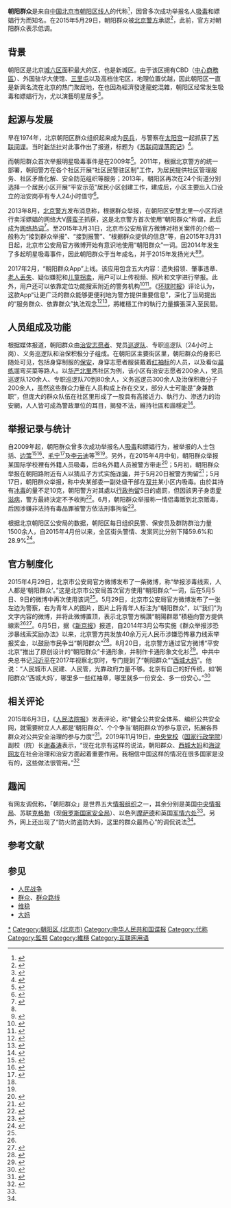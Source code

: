 {{overlinked}}
{{Refimprove|time=2021-10-22T07:06:53+00:00}}

'''朝阳群众'''是来自[[中国|中国]][[北京市|北京市]][[朝阳区_(北京市)|朝阳区]][[线人|线人]]的代称<ref>{{cite news|title=揭密「世界王牌情報組織」北京朝陽群眾|url=http://www.nownews.com/n/2015/06/02/1706432|publisher=今日新闻网|date=2015年6月2日|accessdate=2015年6月21日|archive-date=2016年6月24日|archive-url=https://web.archive.org/web/20160624000049/http://www.nownews.com/n/2015/06/02/1706432|dead-url=no}}</ref>，因曾多次成功举报名人[[吸毒|吸毒]]和嫖娼行为而知名。在2015年5月29日，朝阳群众被[[北京市公安局|北京警方]]承認<ref name="朝阳群众到底是谁">{{cite news|title=北京“朝阳群众”到底是谁：谜底终于揭开|url=http://ent.163.com/15/0611/07/ARQIEHUS00031H2L.html|publisher=网易娱乐|date=2015年6月11日|accessdate=2015年6月19日|archive-date=2019年5月28日|archive-url=https://web.archive.org/web/20190528193642/http://ent.163.com/15/0611/07/ARQIEHUS00031H2L.html|dead-url=no}}</ref>，此前，官方对朝阳群众表示低调。

== 背景 ==
朝阳区是北京[[城六区|城六区]]面积最大的区，也是新城区。由于该区拥有CBD（[[中心商務區|中心商務區]]）、外国驻华大使馆、[[三里屯酒吧街|三里屯]]以及高档住宅区，地理位置优越，因此朝阳区一直是新興名流在北京的热门聚居地，在也因為經濟發達龍蛇混雜，朝阳区经常发生吸毒和嫖娼行为，尤以演藝明星居多<ref name="朝阳群众获北京警方肯定">{{cite news|title=朝阳群众获北京警方肯定 被称为世界第五大情报组织|url=http://news.hexun.com/2015-05-29/176300505.html|publisher=澎湃新闻|date=2015年5月29日|accessdate=2015年6月19日|deadurl=yes|archiveurl=https://web.archive.org/web/20150620183127/http://news.hexun.com/2015-05-29/176300505.html|archivedate=2015年6月20日}}</ref>。

== 起源与发展 ==
早在1974年，北京朝阳区群众组织起来成为[[民兵|民兵]]，与警察在[[太阳宫_(北京朝阳)|太阳宫]]一起抓获了[[苏联|苏联]][[间谍|间谍]]。当时[[新华社|新华社]]对此事作出了报道，标题为《[[苏联间谍落网记|苏联间谍落网记]]》<ref>{{cite news|title=北京朝阳群众前史：曾与公安一起抓获苏联间谍|url=http://news.163.com/15/0612/11/ARTISR9G00011229.html|publisher=观察者网|date=2015年6月12日|accessdate=2015年6月18日|archiveurl=https://web.archive.org/web/20150615034920/http://news.163.com/15/0612/11/ARTISR9G00011229.html|archivedate=2015年6月15日|dead-url=yes}}</ref>。

而朝阳群众首次举报明星吸毒事件是在2009年<ref name="堪比美国中情局">{{cite news|title=揭秘北京情报组织“朝阳群众” 堪比美国中情局|url=http://news.uschinapress.com/2015/0601/1024553.shtml|publisher=侨报|date=2015年6月1日|accessdate=2015年6月18日|archiveurl=https://web.archive.org/web/20150630124106/http://news.uschinapress.com/2015/0601/1024553.shtml|archivedate=2015年6月30日|dead-url=yes}}</ref>。2011年，根据北京警方的统一部署，朝阳警方在各个社区开展“社区民警驻区制”工作，为居民提供社区管理服务、社区矛盾化解、安全防范组织等服务；2013年，朝阳区再次在24个街道分别选择一个居民小区开展“平安示范”居民小区创建工作，建成后，小区主要出入口设立的治安岗亭有专人24小时值守<ref name="世界王牌情报组织">{{cite news|title=揭秘“世界王牌情报组织” 社区里的朝阳群众|url=http://mt.sohu.com/20150602/n414301731.shtml|publisher=丹独约见|date=2015年6月2日|accessdate=2015年6月18日|archive-date=2020年3月27日|archive-url=https://web.archive.org/web/20200327200544/https://www.sohu.com/a/17398330_188114|dead-url=no}}</ref>。

2013年8月，[[北京市公安局|北京警方]]发布消息称，根据群众举报，在朝阳区安慧北里一小区将进行卖淫嫖娼的网络大V[[薛蛮子|薛蛮子]]抓获，这是北京警方首次使用“朝阳群众”称谓，此后成为[[中国大陆网络用语列表|网络热词]]<ref name="公开表扬">{{cite news|title=北京警方公开表扬：“朝阳群众”又立功了|url=http://news.sohu.com/20150522/n413589020.shtml|publisher=搜狐新闻|date=2015年5月22日|accessdate=2015年6月18日|archive-date=2019年2月13日|archive-url=https://web.archive.org/web/20190213183507/http://news.sohu.com/20150522/n413589020.shtml|dead-url=no}}</ref>。至2015年3月31日，北京市公安局官方微博对相关案件的介绍一般称为“接到群众举报”、“接到报警”、“根据群众提供的信息”等，自2015年3月31日起，北京市公安局官方微博开始有意识地使用“朝阳群众”一词。因2014年发生了多起明星吸毒事件，因此朝阳群众于当年成名，并于2015年发扬光大<ref name="堪比美国中情局" /><ref name="怎样的一群人">{{cite news|title=“朝阳群众”是怎样的一群人|url=http://news.ifeng.com/a/20150602/43887261_0.shtml|publisher=河南商报|date=2015年6月2日|accessdate=2015年6月18日|archive-date=2019年2月13日|archive-url=https://web.archive.org/web/20190213123752/http://news.ifeng.com/a/20150602/43887261_0.shtml|dead-url=no}}</ref>。

2017年2月，“朝阳群众App”上线。该应用包含五大内容：遗失招领、肇事违章、[[失蹤者|老人丢失]]、疑似嫌犯和[[人口贩卖|儿童拐卖]]，用户可以上传视频、照片和文字进行举报。此外，用户还可以依靠定位功能搜索附近的警务机构<ref>{{cite news|title=“朝阳群众”APP上线引关注，朝阳警方：会同相关单位研发|url=http://www.thepaper.cn/newsDetail_forward_1617791|publisher=澎湃新闻|date=2017年2月15日|accessdate=2017年2月16日|archive-date=2019年2月13日|archive-url=https://web.archive.org/web/20190213123953/http://www.thepaper.cn/newsDetail_forward_1617791|dead-url=no}}</ref><ref>{{cite news|title=“朝阳群众”APP悄然上线 可在线举报|url=http://china.caixin.com/2017-02-14/101054968.html|publisher=财新网|date=2017年2月15日|accessdate=2017年2月16日|archive-date=2019年5月29日|archive-url=https://web.archive.org/web/20190529132632/http://china.caixin.com/2017-02-14/101054968.html|dead-url=no}}</ref>。《[[环球时报|环球时报]]》评论认为，这款App“让更广泛的群众能够更便利地为警方提供重要信息”，深化了当局提出的“服务群众、依靠群众”执法观念<ref>{{cite news|title=盛利：“朝阳群众”2.0版让罪恶难逃法网|url=http://opinion.huanqiu.com/1152/2017-02/10129410.html|publisher=环球网|date=2017年2月15日|accessdate=2017年2月16日|archive-date=2019年2月13日|archive-url=https://web.archive.org/web/20190213124129/http://opinion.huanqiu.com/1152/2017-02/10129410.html|dead-url=no}}</ref><ref>{{cite news|title=“朝阳群众”APP正式上线|url=http://news.xinhuanet.com/tech/2017-04/01/c_1120735597.htm|accessdate=2017-04-01|agency=新京报|publisher=新华网|date=2017-04-01|archive-date=2017-04-02|archive-url=https://web.archive.org/web/20170402040800/http://news.xinhuanet.com/tech/2017-04/01/c_1120735597.htm|dead-url=no}}</ref>，將維穩工作的執行力量擴張深入至民間。

== 人员组成及功能 ==
根据媒体报道，朝阳群众由[[治安|治安]][[志愿者|志愿者]]、党员[[巡逻队|巡逻队]]、专职巡逻队（24小时上岗）、义务巡逻队和治保积极分子组成。在朝阳区主要街区里，朝阳群众的身影已随处可见，包括身穿制服的[[保安|保安]]，身穿志愿者服装戴着[[袖章|红袖标]]的人员，以及看似[[晨练|晨练]]遛弯买菜等路人。以[[华严北里|华严北里]]西社区为例，该小区有治安志愿者200余人，党员巡逻队120余人、专职巡逻队70到80余人，义务巡逻员300余人及治保积极分子200余人，虽然这些群众力量在人员构成上存在交叉，部分人士可能是“身兼数职”，但庞大的群众队伍在社区里形成了一股具有高接近力、執行力、滲透力的治安網，人人皆可成為警政單位的耳目，揭發不法，維持社區和諧穩定<ref>{{cite news|title=揭秘北京朝阳群众：由五股力量构成 身影随处可见|url=http://news.qq.com/a/20150601/001709.htm|publisher=北京青年报|date=2015年6月1日|accessdate=2015年6月18日|archive-date=2019年2月13日|archive-url=https://web.archive.org/web/20190213183738/https://news.qq.com/a/20150601/001709.htm|dead-url=no}}</ref>。

== 举报记录与统计 ==
自2009年起，朝阳群众曾多次成功举报名人[[吸毒|吸毒]]和嫖娼行为，被举报的人士包括{{Citation needed|[[陈羽凡|陈羽凡]]、[[满文军|满文军]]、[[高明骏|高明骏]]、[[莫少聪|莫少聪]]、[[薛蛮子|薛蛮子]]、[[李代沫|李代沫]]、[[黄海波|黄海波]]、[[張元_(導演)|张元]]、[[宁财神|宁财神]]、[[张耀扬|张耀扬]]、[[高虎|高虎]]、[[王全安|王全安]]、[[尹相杰|尹相杰]]、[[王学兵|王学兵]]|time=2021-10-22T07:06:53+00:00}}、[[边策|边策]]<ref>{{cite news|title=主持人边策吸毒坠亡 疑被男性友人举报|url=http://fun.youth.cn/2015/0615/1298576.shtml|publisher=中国青年网|date=2015年6月15日|accessdate=2015年6月18日|archiveurl=https://web.archive.org/web/20150701023856/http://fun.youth.cn/2015/0615/1298576.shtml|archivedate=2015-07-01|dead-url=yes}}</ref><ref>{{cite news|title=曝32岁主持人在京吸毒被朝阳群众举报 坠楼身亡|url=http://ent.ifeng.com/a/20150610/42427799_0.shtml|publisher=凤凰娱乐|date=2015年6月10日|accessdate=2015年6月18日|archive-date=2015年6月13日|archive-url=https://web.archive.org/web/20150613055511/http://ent.ifeng.com/a/20150610/42427799_0.shtml|dead-url=no}}</ref>、[[毛宁|毛宁]]<ref>{{cite news|title=歌手毛宁因吸毒被警方抓获 系朝阳群众举报|url=http://news.sina.com.cn/c/nd/2015-11-27/doc-ifxmazmz8941571.shtml|publisher=新京报|date=2015年11月27日|accessdate=2015年11月27日|archive-date=2015年11月30日|archive-url=https://web.archive.org/web/20151130023421/http://news.sina.com.cn/c/nd/2015-11-27/doc-ifxmazmz8941571.shtml|dead-url=no}}</ref>及[[李云迪|李云迪]]等<ref name="世界王牌情报组织" /><ref name="怎样的一群人" />。另外，在2015年4月中旬，朝阳群众举报某国际学校裡有外籍人员吸毒，后8名外籍人员被警方带走<ref>{{cite news|title=8名外籍人士在京涉毒被抓|url=http://society.huanqiu.com/shrd/2015-05/6391104.html|publisher=北京晚报|date=2015年5月9日|accessdate=2015年6月18日|archive-date=2018年12月3日|archive-url=https://web.archive.org/web/20181203055750/http://society.huanqiu.com/shrd/2015-05/6391104.html|dead-url=no}}</ref>；5月初，朝阳群众举报在朝阳路附近有人以猜瓜子方式实施[[诈骗|诈骗]]，并于5月20日被警方拘留<ref>{{cite news|title=相关：街头猜瓜子诈骗遭朝阳群众举报|url=http://news.163.com/15/0601/08/AR0RHK4100014AED.html|publisher=中国青年网|date=2015年6月1日|accessdate=2015年6月18日|archiveurl=https://web.archive.org/web/20150701024130/http://news.163.com/15/0601/08/AR0RHK4100014AED.html|archivedate=2015年7月1日|dead-url=yes}}</ref>；5月17日，朝阳群众举报，称中央某部委一副处级干部在[[双井街道_(北京市)|双井]]某小区内吸毒。由於其持有[[甲基苯丙胺|冰毒]]的量不足10克，朝阳警方对其處以[[拘留|行政拘留]]5日的處罰，但因該男子身患[[艾滋病|愛滋病]]，警方最終決定不予收拘<ref>{{cite news|title=中央某部委一干部涉毒被抓 因患艾滋病未收拘|url=http://news.sina.com.cn/c/2015-05-29/022831888442.shtml|publisher=京华时报|date=2015年5月29日|accessdate=2017年6月12日|archive-date=2021年1月13日|archive-url=https://web.archive.org/web/20210113111503/http://news.sina.com.cn/c/2015-05-29/022831888442.shtml|dead-url=no}}</ref>。6月，朝阳群众举报称一情侣毒贩到北京贩毒，后因涉嫌非法持有毒品罪被警方依法刑事拘留<ref>{{cite news|title=情侣毒贩到北京贩毒被朝阳群众举报|url=http://news.sina.com.cn/s/2015-06-28/013932019311.shtml?from=wap|publisher=京华时报|date=2015年6月28日|accessdate=2015年6月28日|archive-date=2018年12月3日|archive-url=https://web.archive.org/web/20181203055622/http://news.sina.com.cn/s/2015-06-28/013932019311.shtml?from=wap|dead-url=no}}</ref>。

根据北京朝阳区公安局的数据，朝阳区每日组织民警、保安员及群防群治力量1500余人，自2015年4月份以来，全区街头警情、发案同比分别下降59.6%和28.9%<ref>{{cite news|title=北京朝阳群众为啥这么牛？|url=http://news.qq.com/a/20150601/048995.htm#p=3|publisher=腾讯新闻|date=2015年6月1日|accessdate=2015年6月18日|archive-date=2015年6月22日|archive-url=https://web.archive.org/web/20150622201726/http://news.qq.com/a/20150601/048995.htm#p=3|dead-url=no}}</ref>。

== 官方制度化 ==
2015年4月29日，北京市公安局官方微博发布了一条微博，称“举报涉毒线索，人人都是‘朝阳群众’。”这是北京市公安局首次官方使用“朝阳群众”一词，后在5月5日、9日的微博中再次使用该词<ref name="公开表扬" />。5月29日，北京市公安局官方微博发布了一张左边为警察，右为青年人的图片，图片上将青年人标注为“朝阳群众”，以“我们”为文字内容的微博，并将此微博置顶，表示北京警方稱讚“朝陽群眾”積極向警方提供線索<ref name="朝阳群众获北京警方肯定" /><ref>{{cite news|title=北京警方盛讚“朝陽群眾” 內媒揭秘“世界第五大情報組織”|url=http://www.nanzao.com/tc/national/14dae04fe3e930b/bei-jing-jing-fang-sheng-zan-zhao-yang-qun-zhong-nei-mei-jie-mi-shi-jie-di-wu-da-qing-bao-zu-zhi-|publisher=南华早报中文网|date=2015年6月1日|accessdate=2015年6月18日|archive-date=2016年8月20日|archive-url=https://web.archive.org/web/20160820115503/http://www.nanzao.com/tc/national/14dae04fe3e930b/bei-jing-jing-fang-sheng-zan-zhao-yang-qun-zhong-nei-mei-jie-mi-shi-jie-di-wu-da-qing-bao-zu-zhi-|dead-url=no}}</ref>。6月5日，据《[[新京报|新京报]]》报道，自2014年3月公布实施《群众举报涉恐涉暴线索奖励办法》以来，北京警方共发放40余万元人民币涉嫌恐怖暴力线索举报奖金，以鼓励市民争当“朝阳群众”<ref>{{cite news|title=北京警方发放举报奖金鼓励市民争当“朝阳群众”|url=http://news.163.com/15/0606/02/ARD5KS9900011229.html|publisher=新京报|date=2015年6月6日|accessdate=2015年6月18日|archiveurl=https://web.archive.org/web/20150611153901/http://news.163.com/15/0606/02/ARD5KS9900011229.html|archivedate=2015年6月11日|dead-url=yes}}</ref>。8月20日，北京警方通过官方微博“平安北京”推出了原创设计的“朝阳群众”卡通形象，并制作卡通形象文化衫<ref>{{cite news|title=北京警方推“朝阳群众”和“西城大妈”卡通形象(图)|url=http://www.ce.cn/xwzx/photo/gaoqing/201508/20/t20150820_6275929.shtml|publisher=法制晚报|date=2015年8月20日|accessdate=2015年9月20日|archiveurl=https://web.archive.org/web/20160304210807/http://www.ce.cn/xwzx/photo/gaoqing/201508/20/t20150820_6275929.shtml|archivedate=2016年3月4日|dead-url=yes}}</ref>。中共中央总书记[[习近平|习近平]]在2017年视察北京时，专门提到了“朝阳群众”“[[西城大妈|西城大妈]]”。他说：“人民城市人民建、人民管，光靠政府力量不够。北京有自己的好传统，如‘朝阳群众’‘西城大妈’，哪里多一些红袖章，哪里就多一份安全、多一份安心。”<ref>{{cite news|title=中国为什么有“朝阳群众”“西城大妈”？|url=http://politics.people.com.cn/n1/2019/1028/c429377-31422853.html|accessdate=2019-11-21|publisher=人民网|date=2019年10月28日|archive-date=2019-11-12|archive-url=https://web.archive.org/web/20191112152908/http://politics.people.com.cn/n1/2019/1028/c429377-31422853.html|dead-url=no}}</ref>

== 相关评论 ==
2015年6月3日，《[[人民法院报|人民法院报]]》发表评论，称“健全公共安全体系、编织公共安全网，就需要树立人人都是‘朝阳群众’、个个争当‘朝阳群众’的参与意识，拓展各界群众对公共安全治理的参与力度”<ref>{{cite news|title=“朝阳群众”让公共安全网更密实|url=http://www.chinacourt.org/article/detail/2015/06/id/1640612.shtml|publisher=人民法院报|date=2015年6月3日|accessdate=2015年6月18日|archive-date=2015年9月23日|archive-url=https://web.archive.org/web/20150923203039/http://www.chinacourt.org/article/detail/2015/06/id/1640612.shtml|dead-url=no}}</ref>。2019年11月19日，[[中共中央党校|中央党校]]（[[国家行政学院|国家行政学院]]）副校（院）长[[谢春涛|谢春涛]]表示，“现在北京有这样的说法，朝阳群众、[[西城大妈|西城大妈]]和[[海淀网友|海淀网友]]在社会治理和治安方面起着重要作用。我相信中国这样的情况在很多国家是没有的，这些做法很管用。”<ref>{{cite news|title=中央党校副校长：中国不会把自身制度强行推荐给别国|url=https://news.sina.com.tw/article/20191119/33372714.html|accessdate=2019-11-21|agency=中新社|archive-date=2019-12-12|archive-url=https://web.archive.org/web/20191212212743/https://news.sina.com.tw/article/20191119/33372714.html|dead-url=no}}</ref>

== 趣闻 ==
有网友调侃称，「朝阳群众」是世界五大[[情报机构|情报组织]]之一，其余分别是美国[[中央情报局|中央情报局]]、苏联[[國家安全委員會_(蘇聯)|克格勃]]（现[[聯邦安全局|俄罗斯国家安全局]]）、以色列[[以色列情報及特殊使命局|摩萨德]]和英国[[秘密情報局|军情六处]]<ref name="公开表扬" />。另外，网上还出现了“防火防盗防大妈，这里的群众最热心”的调侃说法<ref name="世界王牌情报组织" />。

== 参考文献 ==
{{Reflist|30em}}

== 参见 ==
{{Portal box|中华人民共和国|北京|社会|警察与执法}}
* [[人民战争|人民战争]]
* [[群众|群众]]、[[群众路线|群众路线]]
* [[维稳|维稳]]
* [[大妈|大妈]]

[[Category:大规模监控|*]]
[[Category:朝阳区_(北京市)|Category:朝阳区 (北京市)]]
[[Category:中华人民共和国谍报|Category:中华人民共和国谍报]]
[[Category:代称|Category:代称]]
[[Category:監視|Category:監視]]
[[Category:維穩|Category:維穩]]
[[Category:互联网用语|Category:互联网用语]]